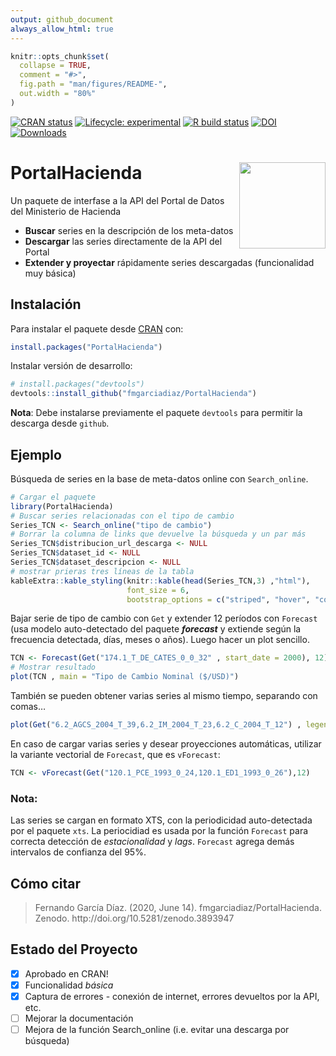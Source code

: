 ```yaml
---
output: github_document
always_allow_html: true
---
```


<!-- README.md is generated from README.Rmd. Please edit that file -->
```r
knitr::opts_chunk$set(
  collapse = TRUE,
  comment = "#>",
  fig.path = "man/figures/README-",
  out.width = "80%"
)
```

<!-- badges: start -->
[![CRAN status](https://www.r-pkg.org/badges/version/PortalHacienda)](https://cran.r-project.org/package=PortalHacienda)
[![Lifecycle: experimental](https://img.shields.io/badge/lifecycle-experimental-orange.svg)](https://www.tidyverse.org/lifecycle/#experimental)
[![R build status](https://github.com/fmgarciadiaz/PortalHacienda-CRAN/workflows/R-CMD-check/badge.svg)](https://github.com/fmgarciadiaz/PortalHacienda-CRAN/actions)
[![DOI](https://zenodo.org/badge/266652798.svg)](https://zenodo.org/badge/latestdoi/266652798)
[![Downloads](https://cranlogs.r-pkg.org/badges/grand-total/PortalHacienda?color=ff69b4)](https://cran.r-project.org/package=PortalHacienda)

<!-- badges: end -->


# PortalHacienda <img src='man/figures/logo.png' align="right" height="138.5" />

Un paquete de interfase a la API del Portal de Datos del Ministerio de Hacienda

- **Buscar** series en la descripción de los meta-datos
- **Descargar** las series directamente de la API del Portal
- **Extender y proyectar** rápidamente series descargadas (funcionalidad muy básica) 


## Instalación

Para instalar el paquete desde [CRAN](https://CRAN.R-project.org) con:

```r
install.packages("PortalHacienda")
```

Instalar versión de desarrollo: 

```r
# install.packages("devtools")
devtools::install_github("fmgarciadiaz/PortalHacienda")
```
**Nota**: Debe instalarse previamente el paquete `devtools` para permitir la descarga desde `github`.

## Ejemplo

Búsqueda de series en la base de meta-datos online con `Search_online`.

```r
# Cargar el paquete
library(PortalHacienda)
# Buscar series relacionadas con el tipo de cambio
Series_TCN <- Search_online("tipo de cambio")
# Borrar la columna de links que devuelve la búsqueda y un par más
Series_TCN$distribucion_url_descarga <- NULL
Series_TCN$dataset_id <- NULL
Series_TCN$dataset_descripcion <- NULL
# mostrar prieras tres líneas de la tabla
kableExtra::kable_styling(knitr::kable(head(Series_TCN,3) ,"html"), 
                          font_size = 6,
                          bootstrap_options = c("striped", "hover", "condensed", "responsive"),fixed_thead = T)    
```

Bajar serie de tipo de cambio con `Get` y extender 12 períodos con `Forecast` (usa modelo auto-detectado del paquete ***forecast*** y extiende según la frecuencia detectada, días, meses o años). 
Luego hacer un plot sencillo.


```r

TCN <- Forecast(Get("174.1_T_DE_CATES_0_0_32" , start_date = 2000), 12)       
# Mostrar resultado
plot(TCN , main = "Tipo de Cambio Nominal ($/USD)")
```

También se pueden obtener varias series al mismo tiempo, separando con comas...

```r
plot(Get("6.2_AGCS_2004_T_39,6.2_IM_2004_T_23,6.2_C_2004_T_12") , legend.loc = "topleft" , main = "VAB sectorial ($ de 2004)")
```

En caso de cargar varias series y desear proyecciones automáticas, utilizar la
variante vectorial de `Forecast`, que es `vForecast`:

```r
TCN <- vForecast(Get("120.1_PCE_1993_0_24,120.1_ED1_1993_0_26"),12)
```

### Nota:
Las series se cargan en formato XTS, con la periodicidad auto-detectada por el paquete `xts`.
La periocidiad es usada por la función `Forecast` para correcta detección de *estacionalidad* y *lags*. `Forecast` agrega demás intervalos de confianza del 95%.

## Cómo citar
  
> Fernando García Díaz. (2020, June 14). fmgarciadiaz/PortalHacienda. Zenodo. http://doi.org/10.5281/zenodo.3893947


## Estado del Proyecto

- [x] Aprobado en CRAN!
- [x] Funcionalidad *básica*
- [x] Captura de errores - conexión de internet, errores devueltos por la API, etc.
- [ ] Mejorar la documentación
- [ ] Mejora de la función Search_online (i.e. evitar una descarga por búsqueda)
